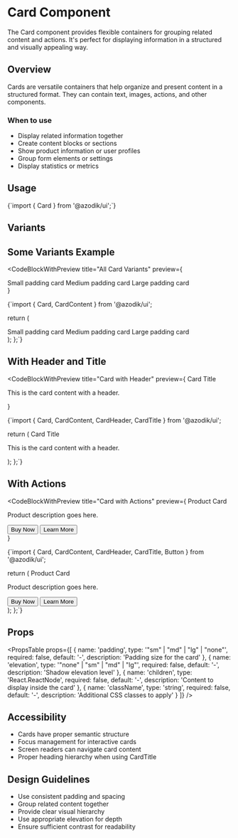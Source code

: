 
# Card Component

The Card component provides flexible containers for grouping related content and actions. It's perfect for displaying information in a structured and visually appealing way.

## Overview

Cards are versatile containers that help organize and present content in a structured format. They can contain text, images, actions, and other components.

### When to use
- Display related information together
- Create content blocks or sections
- Show product information or user profiles
- Group form elements or settings
- Display statistics or metrics

## Usage

<CodeBlock language="tsx">
{`import { Card } from '@azodik/ui';`}
</CodeBlock>

## Variants

<ComponentRenderer componentName="card" />

## Some Variants Example

<CodeBlockWithPreview 
  title="All Card Variants"
  preview={
    <div className="space-y-4">
      <Card padding="sm" rounded="sm">
        <CardContent>Small padding card</CardContent>
      </Card>
      <Card padding="md" rounded="sm" className="mt-5">
        <CardContent>Medium padding card</CardContent>
      </Card>
      <Card padding="lg" rounded="sm" className="mt-5">
        <CardContent>Large padding card</CardContent>
      </Card>
    </div>
  }
>
{`import { Card, CardContent } from '@azodik/ui';

  return (
    <div className="space-y-4">
      <Card padding="sm">
        <CardContent>Small padding card</CardContent>
      </Card>
      <Card padding="md">
        <CardContent>Medium padding card</CardContent>
      </Card>
      <Card padding="lg">
        <CardContent>Large padding card</CardContent>
      </Card>
    </div>
  );
};`}
</CodeBlockWithPreview>

## With Header and Title

<CodeBlockWithPreview 
  title="Card with Header"
  preview={
    <Card>
      <CardHeader>
        <CardTitle>Card Title</CardTitle>
      </CardHeader>
      <CardContent>
        <p>This is the card content with a header.</p>
      </CardContent>
    </Card>
  }
>
{`import { Card, CardContent, CardHeader, CardTitle } from '@azodik/ui';

  return (
    <Card>
      <CardHeader>
        <CardTitle>Card Title</CardTitle>
      </CardHeader>
      <CardContent>
        <p>This is the card content with a header.</p>
      </CardContent>
    </Card>
  );
};`}
</CodeBlockWithPreview>

## With Actions

<CodeBlockWithPreview 
  title="Card with Actions"
  preview={
    <Card>
      <CardHeader>
        <CardTitle>Product Card</CardTitle>
      </CardHeader>
      <CardContent>
        <p>Product description goes here.</p>
        <div className="flex gap-2 mt-4 justify-center item-center">
          <Button variant="primary" size="sm" width="100px">Buy Now</Button>
          <Button variant="outline" size="sm" className="ml-5">Learn More</Button>
        </div>
      </CardContent>
    </Card>
  }
>
{`import { Card, CardContent, CardHeader, CardTitle, Button } from '@azodik/ui';

  return (
    <Card>
      <CardHeader>
        <CardTitle>Product Card</CardTitle>
      </CardHeader>
      <CardContent>
        <p>Product description goes here.</p>
        <div className="flex gap-2 mt-4">
          <Button variant="primary">Buy Now</Button>
          <Button variant="outline">Learn More</Button>
        </div>
      </CardContent>
    </Card>
  );
};`}
</CodeBlockWithPreview>

## Props

<PropsTable props={[
  {
    name: 'padding',
    type: '"sm" | "md" | "lg" | "none"',
    required: false,
    default: '-',
    description: 'Padding size for the card'
  },
  {
    name: 'elevation',
    type: '"none" | "sm" | "md" | "lg"',
    required: false,
    default: '-',
    description: 'Shadow elevation level'
  },
  {
    name: 'children',
    type: 'React.ReactNode',
    required: false,
    default: '-',
    description: 'Content to display inside the card'
  },
  {
    name: 'className',
    type: 'string',
    required: false,
    default: '-',
    description: 'Additional CSS classes to apply'
  }
]} />

## Accessibility

- Cards have proper semantic structure
- Focus management for interactive cards
- Screen readers can navigate card content
- Proper heading hierarchy when using CardTitle

## Design Guidelines

- Use consistent padding and spacing
- Group related content together
- Provide clear visual hierarchy
- Use appropriate elevation for depth
- Ensure sufficient contrast for readability

<ComponentNavigation />
